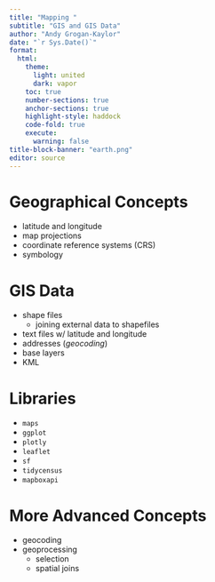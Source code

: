 ```yaml
---
title: "Mapping "
subtitle: "GIS and GIS Data"
author: "Andy Grogan-Kaylor"
date: "`r Sys.Date()`"
format: 
  html:
    theme: 
      light: united
      dark: vapor
    toc: true
    number-sections: true
    anchor-sections: true
    highlight-style: haddock
    code-fold: true
    execute:
      warning: false
title-block-banner: "earth.png"
editor: source
---
```


# Geographical Concepts

* latitude and longitude
* map projections
* coordinate reference systems (CRS)
* symbology

# GIS Data

* shape files
    - joining external data to shapefiles
* text files w/ latitude and longitude
* addresses (*geocoding*)
* base layers
* KML

# Libraries

* `maps`
* `ggplot` 
* `plotly`
* `leaflet`
* `sf`
* `tidycensus`
* `mapboxapi`

# More Advanced Concepts

* geocoding
* geoprocessing
    + selection
    + spatial joins
